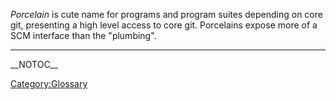''Porcelain'' is cute name for programs and program suites depending on core git, presenting a high level access to core git. Porcelains expose more of a SCM interface than the "plumbing".

----
[[Category:Glossary]]

__NOTOC__